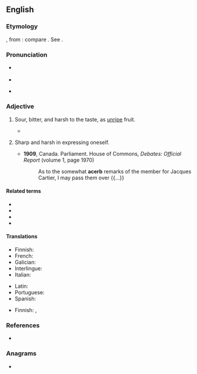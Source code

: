 ==English==

===Etymology===
{{der|en|la|acerbus}}, from {{der|en|la|ācer||sharp}}: compare {{cog|fr|acerbe}}. See {{m|en|acrid}}.

===Pronunciation===
* {{a|RP}} {{IPA|en|/əˈsɜːb/}}
* {{audio|en|LL-Q1860 (eng)-Vealhurl-acerb.wav|Audio (UK)}}
* {{a|GA}} {{IPA|en|/əˈsɜɹb/}}

===Adjective===
{{en-adj|er|more}}

# {{lb|en|archaic}} Sour, bitter, and harsh to the taste, as [[unripe]] fruit.
#: {{synonyms|en|acerbic}}
#* {{quote-book|en|year=1732|author=Edward Strother|title=Prælectiones Pharmaco-mathicæ & medico-practicæ|passage=If you put Spirit of Sulphur to the Peruvian Bark, it then becomes very '''acerb'''. If you mix Mercury with Spirit of Nitre or Oil of Vitriol whilst it boils, it then is very '''acerb'''.}}
# {{lb|en|archaic|figurative}} Sharp and harsh in expressing oneself.
#: {{synonyms|en|acerbic}}
#* '''1909''', Canada. Parliament. House of Commons, ''Debates: Official Report'' (volume 1, page 1970)
#*: As to the somewhat '''acerb''' remarks of the member for Jacques Cartier, I may pass them over {{...}}

====Related terms====
* {{l|en|acerbate}}
* {{l|en|acerbically}}
* {{l|en|acerbity}}
* {{l|en|exacerbate}}

====Translations====
{{trans-top|bitter to the taste}}
* Finnish: {{t+|fi|kitkerä}}
* French: {{t+|fr|acerbe}}
* Galician: {{t+|gl|acerbo}}
* Interlingue: {{t|ie|acerb}}
* Italian: {{t+|it|acerbo}}
{{trans-mid}}
* Latin: {{t+|la|acerbus}}
* Portuguese: {{t+|pt|acerbo}}
* Spanish: {{t+|es|acerbo}}
{{trans-bottom}}

{{trans-top|sharp and harsh in expression}}
* Finnish: {{t+|fi|pureva}}, {{t+|fi|kitkerä}}
{{trans-mid}}
{{trans-bottom}}

===References===
* {{R:Webster 1913}}

===Anagrams===
* {{anagrams|en|a=abcer|Brace|brace|caber|cabre|cabré}}
